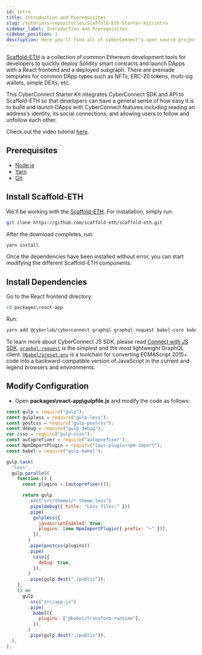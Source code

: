 ```yaml
---
id: intro
title: Introduction and Prerequisites
slug: /tutorials/repositories/Scaffold-Eth-Starter-Kit/intro
sidebar_label: Introduction and Prerequisites
sidebar_position: 1
description: Here you'll find all of CyberConnect's open source projects. If you wish to contribute to building public goods, feel free to check them out and pick your favourite
---
```


[Scaffold-ETH](https://github.com/scaffold-eth/scaffold-eth) is a collection of common Ethereum development tools for developers to quickly deploy Solidity smart contracts and launch DApps with a React frontend and a deployed subgraph. There are premade templates for common DApp types such as NFTs, ERC-20 tokens, multi-sig wallets, simple DEXs, etc.

This CyberConnect Starter Kit integrates CyberConnect SDK and API to Scaffold-ETH so that developers can have a general sense of how easy it is to build and launch DApps with CyberConnect features including reading an address’s identity, its social connections, and allowing users to follow and unfollow each other.

Check out the video tutorial [here](https://www.youtube.com/watch?v=dQ3sUdxdNlk).

## Prerequisites

- [Node.js](https://nodejs.org/en/download/)
- [Yarn](https://classic.yarnpkg.com/en/docs/install/)
- [Git](https://git-scm.com/downloads)

## **Install Scaffold-ETH**

We'll be working with the [Scaffold-ETH](https://github.com/scaffold-eth/scaffold-eth). For installation, simply run:

```bash
git clone https://github.com/scaffold-eth/scaffold-eth.git
```

After the download completes, run:

```bash
yarn install
```

Once the dependencies have been installed without error, you can start modifying the different Scaffold-ETH components.

## Install Dependencies

Go to the React frontend directory:

```bash
cd packages\react-app
```

Run:

```bash
yarn add @cyberlab/cyberconnect graphql graphql-request babel-core babel-preset-env gulp-babel
```

To learn more about CyberConnect JS SDK, please read [Connect with JS SDK](https://docs.cyberconnect.me/cyberconnect-sdk/connect-with-js-sdk/). [`graphql-request`](https://www.npmjs.com/package/graphql-request) is the simplest and the most lightweight GraphQL client. [`@babel/preset-env`](https://babeljs.io/docs/en/babel-preset-env) is a toolchain for converting ECMAScript 2015+ code into a backward-compatible version of JavaScript in the current and legend browsers and environments.

## Modify Configuration

- Open **packages\react-app\gulpfile.js** and modify the code as follows:

```jsx title="packages\react-app\gulpfile.js"
const gulp = require("gulp");
const gulpless = require("gulp-less");
const postcss = require("gulp-postcss");
const debug = require("gulp-debug");
var csso = require("gulp-csso");
const autoprefixer = require("autoprefixer");
const NpmImportPlugin = require("less-plugin-npm-import");
const babel = require("gulp-babel");

gulp.task(
  "less",
  gulp.parallel(
    function () {
      const plugins = [autoprefixer()];

      return gulp
        .src("src/themes/*-theme.less")
        .pipe(debug({ title: "Less files:" }))
        .pipe(
          gulpless({
            javascriptEnabled: true,
            plugins: [new NpmImportPlugin({ prefix: "~" })],
          }),
        )
        .pipe(postcss(plugins))
        .pipe(
          csso({
            debug: true,
          }),
        )
        .pipe(gulp.dest("./public"));
    },
    () =>
      gulp
        .src("src/app.js")
        .pipe(
          babel({
            plugins: ["@babel/transform-runtime"],
          }),
        )
        .pipe(gulp.dest("./public")),
  ),
);
```
